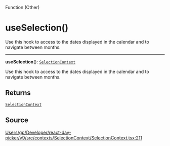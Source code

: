 <SectionTitle>Function (Other)</SectionTitle>

# useSelection()

<Description>
Use this hook to access to the dates displayed in the calendar and to
navigate between months.
</Description>

---

<a id="undefined" name="undefined"></a>

<SignatureMemberIdentifier>**useSelection**(): [`SelectionContext`](/api/type-aliases/SelectionContext.md)</SignatureMemberIdentifier>

Use this hook to access to the dates displayed in the calendar and to
navigate between months.

## Returns

[`SelectionContext`](/api/type-aliases/SelectionContext.md)

## Source

[Users/gp/Developer/react-day-picker/v9/src/contexts/SelectionContext/SelectionContext.tsx:211](https://github.com/gpbl/react-day-picker/blob/a7b1c7f4e/src/contexts/SelectionContext/SelectionContext.tsx#L211)
